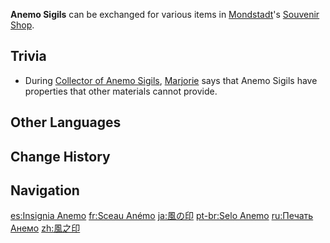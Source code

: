 {{Item Infobox
|id           = 000305
|image        = Item Anemo Sigil.png
|type         = City States Sigils
|invCategory  = Precious Items
|quality      = 3
|description  = An insignia that shows the recognition of the winds of Mondstadt.<br />Can be exchanged for special items in Mondstadt.
|source1      = [[Statue of The Seven]] rewards
|source2      = Opening chests in [[Mondstadt]]
}}
'''Anemo Sigils''' can be exchanged for various items in [[Mondstadt]]'s [[Souvenir Shop]].

==Trivia==
*During [[Collector of Anemo Sigils]], [[Marjorie]] says that Anemo Sigils have properties that other materials cannot provide.

==Other Languages==
{{Other Languages
|en      = Anemo Sigil
|zhs     = 风之印
|zhs_rm  = Fēng zhī Yìn
|zht     = 風之印
|zht_rm  = Fēng zhī Yìn
|zh_tl   = Seal of Anemo
|ja      = {{Rubi|風|かぜ|の|&emsp;|印|しるし}}
|ja_rm   = Kaze no Shirushi
|ja_tl   = Anemo Sigil
|ko      = 바람의 인장
|ko_rm   = Baram-ui Injang
|ko_tl   = Seal of Wind
|es      = Insignia Anemo
|es_tl   = Anemo Insignia
|fr      = Sceau Anémo
|fr_tl   = Anemo Seal
|ru      = Печать Анемо
|ru_tl   = Anemo Sigil
|th      = Anemo Sigil
|vi      = Ấn Phong
|vi_tl   = {{Lexicon|Anemo|vi}} Seal
|de      = Anemo-Siegel
|de_tl   = Anemo Sigil
|id      = Anemo Sigil
|pt      = Selo Anemo
|pt_tl   = Anemo Seal
|tr      = Rüzgar Mührü
|tr_tl   = Wind Sigil
|it      = Sigillo di Anemo
|it_tl   = Anemo Sigil
}}

==Change History==
{{Change History|1.0}}

==Navigation==
{{Precious Navbox|Currency}}

[[es:Insignia Anemo]]
[[fr:Sceau Anémo]]
[[ja:風の印]]
[[pt-br:Selo Anemo]]
[[ru:Печать Анемо]]
[[zh:風之印]]